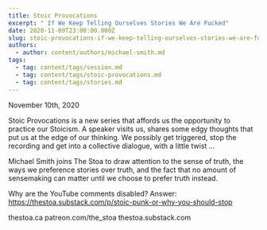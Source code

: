 ```yaml
---
title: Stoic Provocations
excerpt: " If We Keep Telling Ourselves Stories We Are Fucked"
date: 2020-11-09T23:00:00.000Z
slug: stoic-provocations-if-we-keep-telling-ourselves-stories-we-are-fucked
authors:
  - author: content/authors/michael-smith.md
tags:
  - tag: content/tags/session.md
  - tag: content/tags/stoic-provocations.md
  - tag: content/tags/stories.md
---
```


November 10th, 2020

Stoic Provocations is a new series that affords us the opportunity to practice our Stoicism. A speaker visits us, shares some edgy thoughts that put us at the edge of our thinking. We possibly get triggered, stop the recording and get into a collective dialogue, with a little twist ...

Michael Smith joins The Stoa to draw attention to the sense of truth, the ways we preference stories over truth, and the fact that no amount of sensemaking can matter until we choose to prefer truth instead.

Why are the YouTube comments disabled? Answer: https://thestoa.substack.com/p/stoic-punk-or-why-you-should-stop

thestoa.ca
patreon.com/the_stoa
thestoa.substack.com
